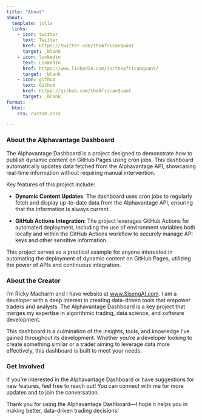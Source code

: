 ```yaml
---
title: "About"
about:
  template: jolla
  links:
    - icon: twitter
      text: Twitter
      href: https://twitter.com/theAfricanQuant
      target: _blank
    - icon: linkedin
      text: LinkedIn
      href: https://www.linkedin.com/in/theafricanquant/
      target: _blank
    - icon: github
      text: Github
      href: https://github.com/theAfricanQuant
      target: _blank
format: 
  html: 
    css: custom.scss

---
```



### About the Alphavantage Dashboard


The Alphavantage Dashboard is a project designed to demonstrate how to publish dynamic content on GitHub Pages using cron jobs. This dashboard automatically updates data fetched from the Alphavantage API, showcasing real-time information without requiring manual intervention.

Key features of this project include:

- **Dynamic Content Updates**: The dashboard uses cron jobs to regularly fetch and display up-to-date data from the Alphavantage API, ensuring that the information is always current.
  
- **GitHub Actions Integration**: The project leverages GitHub Actions for automated deployment, including the use of environment variables both locally and within the GitHub Actions workflow to securely manage API keys and other sensitive information.

This project serves as a practical example for anyone interested in automating the deployment of dynamic content on GitHub Pages, utilizing the power of APIs and continuous integration.


### About the Creator


I'm Ricky Macharm and I have website at <a href="https://www.sisengai.com/" target="_blank">www.SisengAI.com</a>. I am a developer with a deep interest in creating data-driven tools that empower traders and analysts. The Alphavantage Dashboard is a key project that merges my expertise in algorithmic trading, data science, and software development.

This dashboard is a culmination of the insights, tools, and knowledge I’ve gained throughout its development. Whether you’re a developer looking to create something similar or a trader aiming to leverage data more effectively, this dashboard is built to meet your needs.


### Get Involved


If you’re interested in the Alphavantage Dashboard or have suggestions for new features, feel free to reach out! You can connect with me for more updates and to join the conversation.

Thank you for using the Alphavantage Dashboard—I hope it helps you in making better, data-driven trading decisions!
 